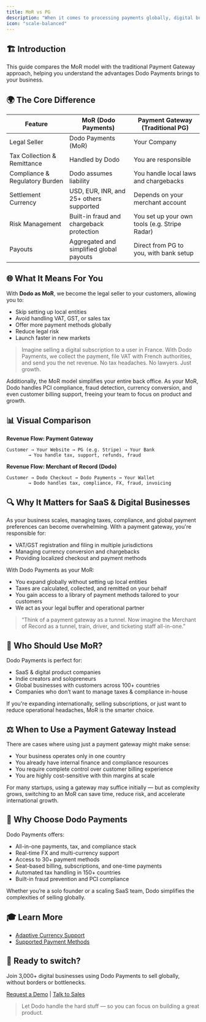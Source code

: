 ```yaml
---
title: MoR vs PG
description: "When it comes to processing payments globally, digital businesses and SaaS companies are often torn between two models: Merchant of Record (MoR) and Payment Gateway (PG). At Dodo Payments, we believe in simplifying global payments while taking care of compliance, taxes, and local laws — and that's why we operate as a Merchant of Record."
icon: "scale-balanced"
---
```


## 🏗️ Introduction
 This guide compares the MoR model with the traditional Payment Gateway approach, helping you understand the advantages Dodo Payments brings to your business.

## 🌍 The Core Difference

| Feature                          | MoR (Dodo Payments)         | Payment Gateway (Traditional PG)           |
|----------------------------------|--------------------------------------------|--------------------------------------------|
| Legal Seller                     | Dodo Payments (MoR)                        | Your Company                               |
| Tax Collection & Remittance     | Handled by Dodo                            | You are responsible                        |
| Compliance & Regulatory Burden  | Dodo assumes liability                     | You handle local laws and chargebacks      |
| Settlement Currency             | USD, EUR, INR, and 25+ others supported    | Depends on your merchant account           |
| Risk Management                 | Built-in fraud and chargeback protection   | You set up your own tools (e.g. Stripe Radar) |
| Payouts                         | Aggregated and simplified global payouts   | Direct from PG to you, with bank setup     |

## 🌐 What It Means For You

With **Dodo as MoR**, we become the legal seller to your customers, allowing you to:

- Skip setting up local entities
- Avoid handling VAT, GST, or sales tax
- Offer more payment methods globally
- Reduce legal risk
- Launch faster in new markets

> Imagine selling a digital subscription to a user in France. With Dodo Payments, we collect the payment, file VAT with French authorities, and send you the net revenue. No tax headaches. No lawyers. Just growth.

Additionally, the MoR model simplifies your entire back office. As your MoR, Dodo handles PCI compliance, fraud detection, currency conversion, and even customer billing support, freeing your team to focus on product and growth.

## 📊 Visual Comparison

**Revenue Flow: Payment Gateway**
```
Customer → Your Website → PG (e.g. Stripe) → Your Bank
        → You handle tax, support, refunds, fraud
```

**Revenue Flow: Merchant of Record (Dodo)**
```
Customer → Dodo Checkout → Dodo Payments → Your Wallet
        → Dodo handles tax, compliance, FX, fraud, invoicing
```

## 🔍 Why It Matters for SaaS & Digital Businesses

As your business scales, managing taxes, compliance, and global payment preferences can become overwhelming. With a payment gateway, you're responsible for:

- VAT/GST registration and filing in multiple jurisdictions
- Managing currency conversion and chargebacks
- Providing localized checkout and payment methods

With Dodo Payments as your MoR:
- You expand globally without setting up local entities
- Taxes are calculated, collected, and remitted on your behalf
- You gain access to a library of payment methods tailored to your customers
- We act as your legal buffer and operational partner

> “Think of a payment gateway as a tunnel. Now imagine the Merchant of Record as a tunnel, train, driver, and ticketing staff all-in-one.”



## 🚀 Who Should Use MoR?
Dodo Payments is perfect for:
- SaaS & digital product companies
- Indie creators and solopreneurs
- Global businesses with customers across 100+ countries
- Companies who don’t want to manage taxes & compliance in-house

If you're expanding internationally, selling subscriptions, or just want to reduce operational headaches, MoR is the smarter choice.

## ⚖️ When to Use a Payment Gateway Instead

There are cases where using just a payment gateway might make sense:
- Your business operates only in one country
- You already have internal finance and compliance resources
- You require complete control over customer billing experience
- You are highly cost-sensitive with thin margins at scale

For many startups, using a gateway may suffice initially — but as complexity grows, switching to an MoR can save time, reduce risk, and accelerate international growth.

## 🎯 Why Choose Dodo Payments

Dodo Payments offers:
- All-in-one payments, tax, and compliance stack
- Real-time FX and multi-currency support
- Access to 30+ payment methods
- Seat-based billing, subscriptions, and one-time payments
- Automated tax handling in 150+ countries
- Built-in fraud prevention and PCI compliance

Whether you’re a solo founder or a scaling SaaS team, Dodo simplifies the complexities of selling globally.

## 🎓 Learn More

- [Adaptive Currency Support](/features/adaptive-currency)
- [Supported Payment Methods](/features/payment-methods)

## 🙌 Ready to switch?
Join 3,000+ digital businesses using Dodo Payments to sell globally, without borders or bottlenecks.

[Request a Demo](https://demo.dodopayments.com) | [Talk to Sales](mailto:founders@dodopayments.com)

> Let Dodo handle the hard stuff — so you can focus on building a great product.